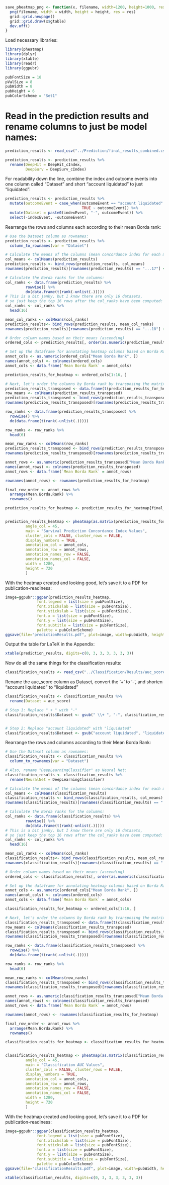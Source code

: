 
```r
save_pheatmap_png <- function(x, filename, width=1200, height=1000, res = 150) {
  png(filename, width = width, height = height, res = res)
  grid::grid.newpage()
  grid::grid.draw(x$gtable)
  dev.off()
}
```
Load necessary libraries:
```r
library(pheatmap)
library(dplyr)
library(xtable)
library(readr)
library(ggpubr)
```

```r
pubFontSize = 18
pValSize = 8
pubWidth = 8
pubHeight = 6
pubColorScheme = "Set1"
```


# Read in the prediction results and rename columns to just be model names:
```r
prediction_results <- read_csv("../Prediction/final_results_combined.csv")

prediction_results <- prediction_results %>%
  rename(DeepHit = DeepHit_cIndex,
         DeepSurv = DeepSurv_cIndex)
```
For readability down the line, combine the index and outcome events into one column called "Dataset" and short "account liquidated" to just "liquidated":
```r
prediction_results <- prediction_results %>%
  mutate(outcomeEvent = case_when(outcomeEvent == "account liquidated" ~ "liquidated",
                                  TRUE ~ outcomeEvent)) %>%
  mutate(Dataset = paste0(indexEvent, "-", outcomeEvent)) %>%
  select(-indexEvent, -outcomeEvent)
```

Rearrange the rows and columns each according to their mean Borda rank:
```r
# Use the Dataset column as rownames:
prediction_results <- prediction_results %>%
  column_to_rownames(var = "Dataset")

# Calculate the means of the columns (mean concordance index for each model):
col_means <- colMeans(prediction_results)
prediction_results <- bind_rows(prediction_results, col_means) 
rownames(prediction_results)[rownames(prediction_results) == "...17"] <- "Mean C-Index"

# Calculate the Borda ranks for the columns:
col_ranks <- data.frame(prediction_results) %>%
         rowwise() %>% 
         do(data.frame(t(rank(-unlist(.)))))
# This is a bit janky, but I know there are only 16 datasets, 
# so just keep the top 16 rows after the col_ranks have been computed:
col_ranks <- col_ranks %>%
  head(16)

mean_col_ranks <- colMeans(col_ranks)
prediction_results<- bind_rows(prediction_results, mean_col_ranks)
rownames(prediction_results)[rownames(prediction_results) == "...18"] <- "Mean Borda Rank"

# Order column names based on their means (ascending)
ordered_cols <- prediction_results[, order(as.numeric(prediction_results["Mean Borda Rank", ]))]

# Set up the dataframe for annotating heatmap columns based on Borda Rank
annot_cols <- as.numeric(ordered_cols["Mean Borda Rank", ])
names(annot_cols) <- colnames(ordered_cols)
annot_cols <- data.frame(`Mean Borda Rank` = annot_cols)

prediction_results_for_heatmap <- ordered_cols[1:16, ]

# Next, let's order the columns by Borda rank by transposing the matrix and doing the same thing as above:
prediction_results_transposed <- data.frame(t(prediction_results_for_heatmap)) 
row_means <- colMeans(prediction_results_transposed)
prediction_results_transposed <- bind_rows(prediction_results_transposed, row_means)
rownames(prediction_results_transposed)[rownames(prediction_results_transposed) == "...7"] <- "Mean C-Index"

row_ranks <- data.frame(prediction_results_transposed) %>%
  rowwise() %>%
  do(data.frame(t(rank(-unlist(.)))))

row_ranks <- row_ranks %>%
  head(6)

mean_row_ranks <- colMeans(row_ranks)
prediction_results_transposed <- bind_rows(prediction_results_transposed, mean_row_ranks)
rownames(prediction_results_transposed)[rownames(prediction_results_transposed) == "...8"] <- "Mean Borda Rank"

annot_rows <- as.numeric(prediction_results_transposed["Mean Borda Rank", ])
names(annot_rows) <- colnames(prediction_results_transposed)
annot_rows <- data.frame(`Mean Borda Rank` = annot_rows)

rownames(annot_rows) <- rownames(prediction_results_for_heatmap)

final_row_order <- annot_rows %>%
  arrange(Mean.Borda.Rank) %>%
  rownames()

prediction_results_for_heatmap <- prediction_results_for_heatmap[final_row_order,]


prediction_results_heatmap <- pheatmap(as.matrix(prediction_results_for_heatmap), scale='none',
         angle_col = 45,
         main = "Survival Prediction Concordance Index Values", 
         cluster_cols = FALSE, cluster_rows = FALSE,
         display_numbers = TRUE,
         annotation_col = annot_cols,
         annotation_row = annot_rows,
         annotation_names_row = FALSE,
         annotation_names_col = FALSE,
         width = 1280,
         height = 720
         )
```
With the heatmap created and looking good, let's save it to a PDF for publication-readiness:
```r
image=ggpubr::ggpar(prediction_results_heatmap,
              font.legend = list(size = pubFontSize),
              font.xtickslab = list(size = pubFontSize),
              font.ytickslab = list(size = pubFontSize),
              font.x = list(size = pubFontSize),
              font.y = list(size = pubFontSize),
              font.subtitle = list(size = pubFontSize),
              palette = pubColorScheme)
ggsave(file="predictionResults.pdf", plot=image, width=pubWidth, height=pubHeight)
```
Output the table for LaTeX in the Appendix:
```r
xtable(prediction_results, digits=c(0, 3, 3, 3, 3, 3, 3))
```
Now do all the same things for the classification results:
```r
classification_results <- read_csv("../Classification/Results/auc_score.csv")
```
Rename the auc_score column as Dataset, convert the '+' to '-', and shorten "account liquidated" to "liquidated"
```r
classification_results <- classification_results %>%
  rename(Dataset = auc_score) 

# Step 1: Replace " + " with "-"
classification_results$Dataset <- gsub(" \\+ ", "-", classification_results$Dataset)


# Step 2: Replace "account liquidated" with "liquidated"
classification_results$Dataset <- gsub("account liquidated", "liquidated", classification_results$Dataset, fixed = TRUE)
```

Rearrange the rows and columns according to their Mean Borda Rank:
```r
# Use the Dataset column as rownames:
classification_results <- classification_results %>%
  column_to_rownames(var = "Dataset")

# Also, rename "DeepLearningClassifier" as Neural Net:
classification_results <- classification_results %>%
  rename(NeuralNet = DeepLearningClassifier)

# Calculate the means of the columns (mean concordance index for each model):
col_means <- colMeans(classification_results)
classification_results <- bind_rows(classification_results, col_means) 
rownames(classification_results)[rownames(classification_results) == "...17"] <- "Mean AUC"

# Calculate the Borda ranks for the columns:
col_ranks <- data.frame(classification_results) %>%
         rowwise() %>% 
         do(data.frame(t(rank(-unlist(.)))))
# This is a bit janky, but I know there are only 16 datasets, 
# so just keep the top 16 rows after the col_ranks have been computed:
col_ranks <- col_ranks %>%
  head(16)

mean_col_ranks <- colMeans(col_ranks)
classification_results<- bind_rows(classification_results, mean_col_ranks)
rownames(classification_results)[rownames(classification_results) == "...18"] <- "Mean Borda Rank"

# Order column names based on their means (ascending)
ordered_cols <- classification_results[, order(as.numeric(classification_results["Mean Borda Rank", ]))]

# Set up the dataframe for annotating heatmap columns based on Borda Rank
annot_cols <- as.numeric(ordered_cols["Mean Borda Rank", ])
names(annot_cols) <- colnames(ordered_cols)
annot_cols <- data.frame(`Mean Borda Rank` = annot_cols)

classification_results_for_heatmap <- ordered_cols[1:16, ]

# Next, let's order the columns by Borda rank by transposing the matrix and doing the same thing as above:
classification_results_transposed <- data.frame(t(classification_results_for_heatmap)) 
row_means <- colMeans(classification_results_transposed)
classification_results_transposed <- bind_rows(classification_results_transposed, row_means)
rownames(classification_results_transposed)[rownames(classification_results_transposed) == "...7"] <- "Mean AUC"

row_ranks <- data.frame(classification_results_transposed) %>%
  rowwise() %>%
  do(data.frame(t(rank(-unlist(.)))))

row_ranks <- row_ranks %>%
  head(6)

mean_row_ranks <- colMeans(row_ranks)
classification_results_transposed <- bind_rows(classification_results_transposed, mean_row_ranks)
rownames(classification_results_transposed)[rownames(classification_results_transposed) == "...8"] <- "Mean Borda Rank"

annot_rows <- as.numeric(classification_results_transposed["Mean Borda Rank", ])
names(annot_rows) <- colnames(classification_results_transposed)
annot_rows <- data.frame(`Mean Borda Rank` = annot_rows)

rownames(annot_rows) <- rownames(classification_results_for_heatmap)

final_row_order <- annot_rows %>%
  arrange(Mean.Borda.Rank) %>%
  rownames()

classification_results_for_heatmap <- classification_results_for_heatmap[final_row_order,]


classification_results_heatmap <- pheatmap(as.matrix(classification_results_for_heatmap), scale='none',
         angle_col = 45,
         main = "Classification AUC Values", 
         cluster_cols = FALSE, cluster_rows = FALSE,
         display_numbers = TRUE,
         annotation_col = annot_cols,
         annotation_row = annot_rows,
         annotation_names_row = FALSE,
         annotation_names_col = FALSE,
         width = 1280,
         height = 720
         )

```
With the heatmap created and looking good, let's save it to a PDF for publication-readiness:
```r
image=ggpubr::ggpar(classification_results_heatmap,
              font.legend = list(size = pubFontSize),
              font.xtickslab = list(size = pubFontSize),
              font.ytickslab = list(size = pubFontSize),
              font.x = list(size = pubFontSize),
              font.y = list(size = pubFontSize),
              font.subtitle = list(size = pubFontSize),
              palette = pubColorScheme)
ggsave(file="classificationResults.pdf", plot=image, width=pubWidth, height=pubHeight)
```
```r
xtable(classification_results, digits=c(0, 3, 3, 3, 3, 3, 3))
```

